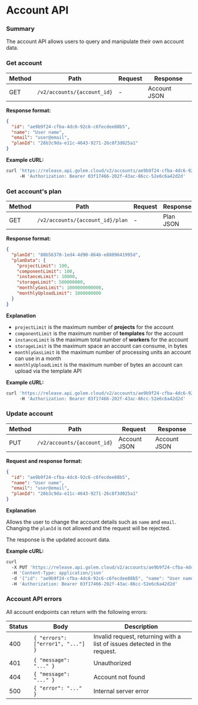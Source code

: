 # Account API

### Summary

The account API allows users to query and manipulate their own account data.

### Get account

| Method | Path                        | Request | Response     |
| ------ | --------------------------- | ------- | ------------ |
| GET    | `/v2/accounts/{account_id}` | -       | Account JSON |

**Response format:**

```json
{
  "id": "ae9b9f24-cfba-4dc6-92c6-c6fecdee88b5",
  "name": "User name",
  "email": "user@email",
  "planId": "26b3c9da-e11c-4643-9271-26c8f3d025a1"
}
```

**Example cURL:**

```bash
curl 'https://release.api.golem.cloud/v2/accounts/ae9b9f24-cfba-4dc6-92c6-c6fecdee88b5'
     -H 'Authorization: Bearer 03f17466-202f-43ac-86cc-52e6c6a42d2d'
```

### Get account's plan

| Method | Path                             | Request | Response  |
| ------ | -------------------------------- | ------- | --------- |
| GET    | `/v2/accounts/{account_id}/plan` | -       | Plan JSON |

**Response format:**

```json
{
  "planId": "80b56370-1ed4-4d90-864b-e8809641995d",
  "planData": {
    "projectLimit": 100,
    "componentLimit": 100,
    "instanceLimit": 10000,
    "storageLimit": 500000000,
    "monthlyGasLimit": 1000000000000,
    "monthlyUploadLimit": 1000000000
  }
}
```

**Explanation**

- `projectLimit` is the maximum number of **projects** for the account
- `componentLimit` is the maximum number of **templates** for the account
- `instanceLimit` is the maximum total number of **workers** for the account
- `storageLimit` is the maximum space an account can consume, in bytes
- `monthlyGasLimit` is the maximum number of processing units an account can use in a month
- `monthlyUploadLimit` is the maximum number of bytes an account can upload via the template API

**Example cURL:**

```bash
curl 'https://release.api.golem.cloud/v2/accounts/ae9b9f24-cfba-4dc6-92c6-c6fecdee88b5/plan'
     -H 'Authorization: Bearer 03f17466-202f-43ac-86cc-52e6c6a42d2d'
```

### Update account

| Method | Path                        | Request      | Response     |
| ------ | --------------------------- | ------------ | ------------ |
| PUT    | `/v2/accounts/{account_id}` | Account JSON | Account JSON |

**Request and response format:**

```json
{
  "id": "ae9b9f24-cfba-4dc6-92c6-c6fecdee88b5",
  "name": "User name",
  "email": "user@email",
  "planId": "26b3c9da-e11c-4643-9271-26c8f3d025a1"
}
```

**Explanation**

Allows the user to change the account details such as `name` and `email`. Changing the `planId` is not allowed and the request will be rejected.

The response is the updated account data.

**Example cURL:**

```bash
curl
  -X PUT 'https://release.api.golem.cloud/v2/accounts/ae9b9f24-cfba-4dc6-92c6-c6fecdee88b5'
  -H 'Content-Type: application/json'
  -d '{"id": "ae9b9f24-cfba-4dc6-92c6-c6fecdee88b5", "name": "User name", "email": "user2@ema.il", "planId": "26b3c9da-e11c-4643-9271-26c8f3d025a1"}'
  -H 'Authorization: Bearer 03f17466-202f-43ac-86cc-52e6c6a42d2d'
```

### Account API errors

All account endpoints can return with the following errors:

| Status | Body                              | Description                                                               |
| ------ | --------------------------------- | ------------------------------------------------------------------------- |
| 400    | `{ "errors": ["error1", "..."] }` | Invalid request, returning with a list of issues detected in the request. |
| 401    | `{ "message": "..." }`            | Unauthorized                                                              |
| 404    | `{ "message": "..." }`            | Account not found                                                         |
| 500    | `{ "error": "..." }`              | Internal server error                                                     |
